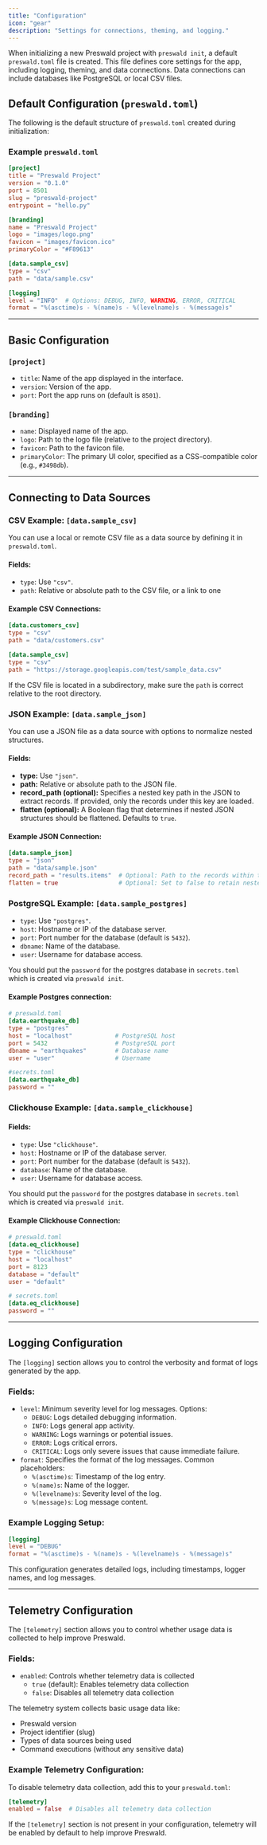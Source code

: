 ```yaml
---
title: "Configuration"
icon: "gear"
description: "Settings for connections, theming, and logging."
---
```


When initializing a new Preswald project with `preswald init`, a default `preswald.toml` file is created. This file defines core settings for the app, including logging, theming, and data connections. Data connections can include databases like PostgreSQL or local CSV files.

## Default Configuration (`preswald.toml`)

The following is the default structure of `preswald.toml` created during initialization:

### Example `preswald.toml`

```toml
[project]
title = "Preswald Project"
version = "0.1.0"
port = 8501
slug = "preswald-project"
entrypoint = "hello.py"

[branding]
name = "Preswald Project"
logo = "images/logo.png"
favicon = "images/favicon.ico"
primaryColor = "#F89613"

[data.sample_csv]
type = "csv"
path = "data/sample.csv"

[logging]
level = "INFO"  # Options: DEBUG, INFO, WARNING, ERROR, CRITICAL
format = "%(asctime)s - %(name)s - %(levelname)s - %(message)s"
```

---

## Basic Configuration

### `[project]`

- `title`: Name of the app displayed in the interface.
- `version`: Version of the app.
- `port`: Port the app runs on (default is `8501`).

### `[branding]`

- `name`: Displayed name of the app.
- `logo`: Path to the logo file (relative to the project directory).
- `favicon`: Path to the favicon file.
- `primaryColor`: The primary UI color, specified as a CSS-compatible color (e.g., `#3498db`).

---

## Connecting to Data Sources

### CSV Example: `[data.sample_csv]`

You can use a local or remote CSV file as a data source by defining it in `preswald.toml`.

#### Fields:

- `type`: Use `"csv"`.
- `path`: Relative or absolute path to the CSV file, or a link to one

#### Example CSV Connections:

```toml
[data.customers_csv]
type = "csv"
path = "data/customers.csv"

[data.sample_csv]
type = "csv"
path = "https://storage.googleapis.com/test/sample_data.csv"
```

If the CSV file is located in a subdirectory, make sure the `path` is correct relative to the root directory.

### JSON Example: `[data.sample_json]`

You can use a JSON file as a data source with options to normalize nested structures.

#### Fields:

- **type:** Use `"json"`.
- **path:** Relative or absolute path to the JSON file.
- **record_path (optional):** Specifies a nested key path in the JSON to extract records. If provided, only the records under this key are loaded.
- **flatten (optional):** A Boolean flag that determines if nested JSON structures should be flattened. Defaults to `true`.

#### Example JSON Connection:

```toml
[data.sample_json]
type = "json"
path = "data/sample.json"
record_path = "results.items"  # Optional: Path to the records within the JSON
flatten = true                 # Optional: Set to false to retain nested structures
```

### PostgreSQL Example: `[data.sample_postgres]`

- `type`: Use `"postgres"`.
- `host`: Hostname or IP of the database server.
- `port`: Port number for the database (default is `5432`).
- `dbname`: Name of the database.
- `user`: Username for database access.

You should put the `password` for the postgres database in `secrets.toml` which is created via `preswald init`.

#### Example Postgres connection:

```toml
# preswald.toml
[data.earthquake_db]
type = "postgres"
host = "localhost"            # PostgreSQL host
port = 5432                   # PostgreSQL port
dbname = "earthquakes"        # Database name
user = "user"                 # Username

#secrets.toml
[data.earthquake_db]
password = ""
```

### Clickhouse Example: `[data.sample_clickhouse]`

#### Fields:

- `type`: Use `"clickhouse"`.
- `host`: Hostname or IP of the database server.
- `port`: Port number for the database (default is `5432`).
- `database`: Name of the database.
- `user`: Username for database access.

You should put the `password` for the postgres database in `secrets.toml` which is created via `preswald init`.

#### Example Clickhouse Connection:

```toml
# preswald.toml
[data.eq_clickhouse]
type = "clickhouse"
host = "localhost"
port = 8123
database = "default"
user = "default"

# secrets.toml
[data.eq_clickhouse]
password = ""
```

---

## Logging Configuration

The `[logging]` section allows you to control the verbosity and format of logs generated by the app.

### Fields:

- `level`: Minimum severity level for log messages. Options:
  - `DEBUG`: Logs detailed debugging information.
  - `INFO`: Logs general app activity.
  - `WARNING`: Logs warnings or potential issues.
  - `ERROR`: Logs critical errors.
  - `CRITICAL`: Logs only severe issues that cause immediate failure.
- `format`: Specifies the format of the log messages. Common placeholders:
  - `%(asctime)s`: Timestamp of the log entry.
  - `%(name)s`: Name of the logger.
  - `%(levelname)s`: Severity level of the log.
  - `%(message)s`: Log message content.

### Example Logging Setup:

```toml
[logging]
level = "DEBUG"
format = "%(asctime)s - %(name)s - %(levelname)s - %(message)s"
```

This configuration generates detailed logs, including timestamps, logger names, and log messages.

---

## Telemetry Configuration

The `[telemetry]` section allows you to control whether usage data is collected to help improve Preswald.

### Fields:

- `enabled`: Controls whether telemetry data is collected
  - `true` (default): Enables telemetry data collection
  - `false`: Disables all telemetry data collection

The telemetry system collects basic usage data like:

- Preswald version
- Project identifier (slug)
- Types of data sources being used
- Command executions (without any sensitive data)

### Example Telemetry Configuration:

To disable telemetry data collection, add this to your `preswald.toml`:

```toml
[telemetry]
enabled = false  # Disables all telemetry data collection
```

If the `[telemetry]` section is not present in your configuration, telemetry will be enabled by default to help improve Preswald.
